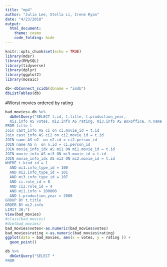 ```yaml
---
title: "mp4"
author: "Julia Lee, Stella Li, Irene Ryan"
date: "4/23/2018"
output: 
  html_document:
    theme: cosmo 
    code_folding: hide
---
```


```r
knitr::opts_chunk$set(echo = TRUE)
library(mdsr)
library(RMySQL)
library(tidyverse)
library(dplyr)
library(ggplot2)
library(mosaic)
```


```r
db<-dbConnect_scidb(dbname = "imdb")
dbListTables(db)

```

#Worst movies ordered by rating

```r
bad_movies<-db %>%
  dbGetQuery("SELECT t.id, t.title, t.production_year, 
  mi1.info AS votes, mi2.info AS rating, mi3.info AS Boxoffice, n.name AS director, n2.name AS writer 
FROM title t
Join cast_info AS ci on ci.movie_id = t.id
Join cast_info AS ci2 on ci2.movie_id = t.id
JOIN name AS n2  on n2.id = ci2.person_id
JOIN name AS n  on n.id = ci.person_id
JOIN movie_info_idx AS mi1 ON mi1.movie_id = t.id
JOIN movie_info AS mi3 ON mi3.movie_id = t.id
JOIN movie_info_idx AS mi2 ON mi2.movie_id = t.id
WHERE t.kind_id = 1
  AND mi1.info_type_id = 100
  AND mi2.info_type_id = 101
  AND mi3.info_type_id = 107
  AND ci.role_id = 8
  AND ci2.role_id = 4 
  AND mi1.info > 100000
  AND t.production_year > 2000
GROUP BY t.title
ORDER BY mi2.info
LIMIT 30;")
View(bad_movies)
#class(bad_movies)
#dim(bad_movies)
bad_movies$votes<-as.numeric(bad_movies$votes)
bad_movies$rating <-as.numeric(bad_movies$rating)
ggplot(data = bad_movies, aes(x = votes, y = rating )) +
  geom_point()
```



```r
db %>%
  dbGetQuery("SELECT *
FROM 

```

